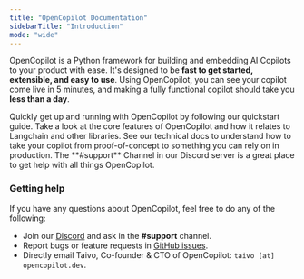 ```yaml
---
title: "OpenCopilot Documentation"
sidebarTitle: "Introduction"
mode: "wide"
---
```


OpenCopilot is a Python framework for building and embedding AI Copilots
to your product with ease.
It's designed to be **fast to get started, extensible, and easy to use**.
Using OpenCopilot, you can see your copilot come live in 5 minutes, and
making a fully functional copilot should take you **less than a day**.

<CardGroup cols={2}>
  <Card
    title="Getting Started"
    icon="circle-play"
    href="/welcome/getting-started"
  >
    Quickly get up and running with OpenCopilot by following our quickstart guide.
  </Card>
  <Card title="Overview" icon="lightbulb-on" href="/welcome/overview">
    Take a look at the core features of OpenCopilot and how it relates to Langchain and other libraries.
  </Card>
  <Card
    title="Improving your copilot"
    icon="book-open-cover"
    href="/improve/customize-your-copilot"
  >
    See our technical docs to understand how to take your copilot from proof-of-concept to something you can rely on in production.
  </Card>
  <Card
    title="Join Our Discord"
    icon="discord"
    href="https://discord.gg/AmdF5d94vE"
  >
    The **#support** Channel in our Discord server is a great place to get help
    with all things OpenCopilot.
  </Card>
</CardGroup>

### Getting help

If you have any questions about OpenCopilot, feel free to do any of the following:

* Join our [Discord](https://discord.gg/AmdF5d94vE) and ask in the **#support** channel.
* Report bugs or feature requests in [GitHub issues](https://github.com/opencopilotdev/opencopilot/issues).
* Directly email Taivo, Co-founder & CTO of OpenCopilot: `taivo [at] opencopilot.dev`.